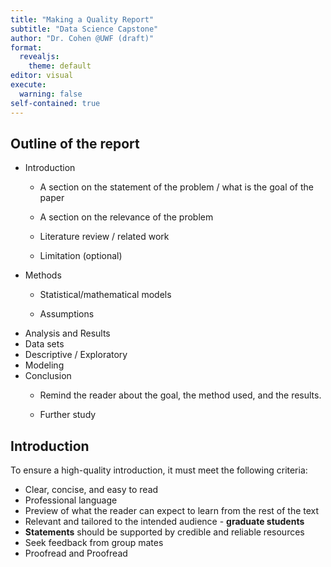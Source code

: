 ```yaml
---
title: "Making a Quality Report"
subtitle: "Data Science Capstone"
author: "Dr. Cohen @UWF (draft)"
format:
  revealjs: 
    theme: default
editor: visual
execute: 
  warning: false
self-contained: true
---
```


## Outline of the report {.smaller}

-   Introduction
    -   A section on the statement of the problem / what is the goal of the paper

    -   A section on the relevance of the problem

    -   Literature review / related work

    -   Limitation (optional)
-   Methods
    -   Statistical/mathematical models

    -   Assumptions
-   Analysis and Results
  - Data sets
  - Descriptive / Exploratory 
  - Modeling
-   Conclusion
    -   Remind the reader about the goal, the method used, and the results.

    -   Further study

## Introduction {.smaller}

To ensure a high-quality introduction, it must meet the following criteria:

-   Clear, concise, and easy to read
-   Professional language
-   Preview of what the reader can expect to learn from the rest of the text
-   Relevant and tailored to the intended audience - **graduate students**
-   **Statements** should be supported by credible and reliable resources
-   Seek feedback from group mates
-   Proofread and Proofread


